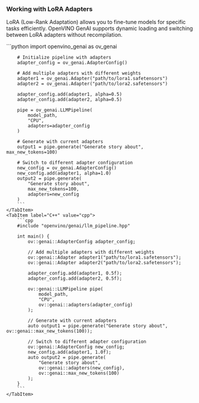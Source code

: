 
### Working with LoRA Adapters

LoRA (Low-Rank Adaptation) allows you to fine-tune models for specific tasks efficiently.
OpenVINO GenAI supports dynamic loading and switching between LoRA adapters without recompilation.

<Tabs groupId="language">
    <TabItem label="Python" value="python">
        ```python
        import openvino_genai as ov_genai

        # Initialize pipeline with adapters
        adapter_config = ov_genai.AdapterConfig()

        # Add multiple adapters with different weights
        adapter1 = ov_genai.Adapter("path/to/lora1.safetensors")
        adapter2 = ov_genai.Adapter("path/to/lora2.safetensors")

        adapter_config.add(adapter1, alpha=0.5)
        adapter_config.add(adapter2, alpha=0.5)

        pipe = ov_genai.LLMPipeline(
            model_path,
            "CPU",
            adapters=adapter_config
        )

        # Generate with current adapters
        output1 = pipe.generate("Generate story about", max_new_tokens=100)

        # Switch to different adapter configuration
        new_config = ov_genai.AdapterConfig()
        new_config.add(adapter1, alpha=1.0)
        output2 = pipe.generate(
            "Generate story about",
            max_new_tokens=100,
            adapters=new_config
        )
        ```
    </TabItem>
    <TabItem label="C++" value="cpp">
        ```cpp
        #include "openvino/genai/llm_pipeline.hpp"

        int main() {
            ov::genai::AdapterConfig adapter_config;
            
            // Add multiple adapters with different weights
            ov::genai::Adapter adapter1("path/to/lora1.safetensors");
            ov::genai::Adapter adapter2("path/to/lora2.safetensors");
            
            adapter_config.add(adapter1, 0.5f);
            adapter_config.add(adapter2, 0.5f);
            
            ov::genai::LLMPipeline pipe(
                model_path,
                "CPU",
                ov::genai::adapters(adapter_config)
            );
            
            // Generate with current adapters
            auto output1 = pipe.generate("Generate story about", ov::genai::max_new_tokens(100));
            
            // Switch to different adapter configuration
            ov::genai::AdapterConfig new_config;
            new_config.add(adapter1, 1.0f);
            auto output2 = pipe.generate(
                "Generate story about",
                ov::genai::adapters(new_config),
                ov::genai::max_new_tokens(100)
            );
        }
        ```
    </TabItem>
</Tabs>
